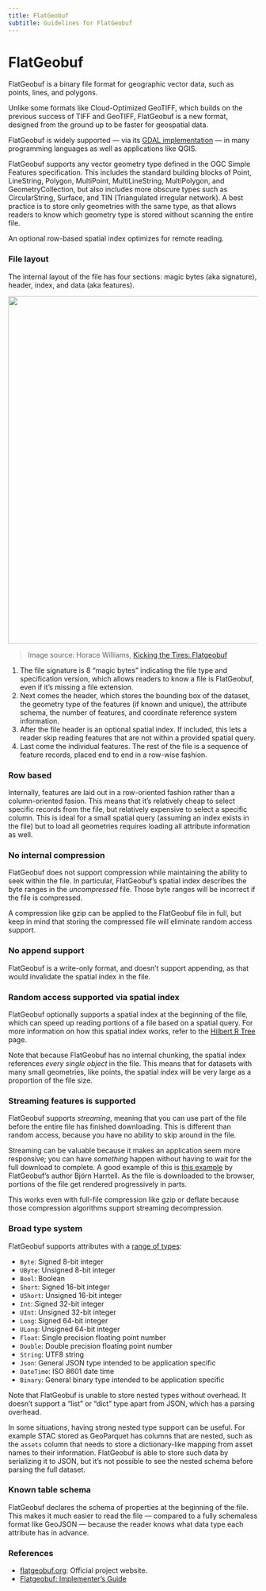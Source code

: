 ```yaml
---
title: FlatGeobuf
subtitle: Guidelines for FlatGeobuf
---
```


# FlatGeobuf

FlatGeobuf is a binary file format for geographic vector data, such as points, lines, and polygons.

Unlike some formats like Cloud-Optimized GeoTIFF, which builds on the previous success of TIFF and GeoTIFF, FlatGeobuf is a new format, designed from the ground up to be faster for geospatial data.

FlatGeobuf is widely supported — via its [GDAL implementation](https://gdal.org/drivers/vector/flatgeobuf.html) — in many programming languages as well as applications like QGIS.

FlatGeobuf supports any vector geometry type defined in the OGC Simple Features specification. This includes the standard building blocks of Point, LineString, Polygon, MultiPoint, MultiLineString, MultiPolygon, and GeometryCollection, but also includes more obscure types such as CircularString, Surface, and TIN (Triangulated irregular network). A best practice is to store only geometries with the same type, as that allows readers to know which geometry type is stored without scanning the entire file.

An optional row-based spatial index optimizes for remote reading.

### File layout

The internal layout of the file has four sections: magic bytes (aka signature), header, index, and data (aka features).

<img src = "../images/flatgeobuf_file_layout.png" width = "700" >

> Image source: Horace Williams, [Kicking the Tires: Flatgeobuf](https://worace.works/2022/02/23/kicking-the-tires-flatgeobuf/)

1. The file signature is 8 "magic bytes" indicating the file type and specification version, which allows readers to know a file is FlatGeobuf, even if it's missing a file extension.
2. Next comes the header, which stores the bounding box of the dataset, the geometry type of the features (if known and unique), the attribute schema, the number of features, and coordinate reference system information.
3. After the file header is an optional spatial index. If included, this lets a reader skip reading features that are not within a provided spatial query.
4. Last come the individual features. The rest of the file is a sequence of feature records, placed end to end in a row-wise fashion.

### Row based

Internally, features are laid out in a row-oriented fashion rather than a column-oriented fasion. This means that it's relatively cheap to select specific records from the file, but relatively expensive to select a specific column. This is ideal for a small spatial query (assuming an index exists in the file) but to load all geometries requires loading all attribute information as well.

### No internal compression

FlatGeobuf does not support compression while maintaining the ability to seek within the file. In particular, FlatGeobuf's spatial index describes the byte ranges in the _uncompressed_ file. Those byte ranges will be incorrect if the file is compressed.

A compression like gzip can be applied to the FlatGeobuf file in full, but keep in mind that storing the compressed file will eliminate random access support.

### No append support

FlatGeobuf is a write-only format, and doesn't support appending, as that would invalidate the spatial index in the file.

### Random access supported via spatial index

FlatGeobuf optionally supports a spatial index at the beginning of the file, which can speed up reading portions of a file based on a spatial query. For more information on how this spatial index works, refer to the [Hilbert R Tree](./hilbert-r-tree.qmd) page.

::: {.callout-note}

Note that because FlatGeobuf has no internal chunking, the spatial index references _every single object_ in the file. This means that for datasets with many small geometries, like points, the spatial index will be very large as a proportion of the file size.

:::

<!--
TODO: Not sure whether this section makes sense to include

### No internal chunking

FlatGeobuf has no internal chunking. Rather, the binary features are stored sequentially with no other grouping.

One implication of this is that you have

And because FlatGeobuf is a row-based format, if some properties are really large, like if a column is a string description with many characters, you'll have a tradeoff between fetching lots of extra data to combine multiple requests into one or making many requests for small features that are scattered throughout the file. -->

### Streaming features is supported

FlatGeobuf supports _streaming_, meaning that you can use part of the file before the entire file has finished downloading. This is different than random access, because you have no ability to skip around in the file.

Streaming can be valuable because it makes an application seem more responsive; you can have _something_ happen without having to wait for the full download to complete. A good example of this is [this example](https://observablehq.com/@bjornharrtell/streaming-flatgeobuf) by FlatGeobuf's author Björn Harrtell. As the file is downloaded to the browser, portions of the file get rendered progressively in parts.

This works even with full-file compression like gzip or deflate because those compression algorithms support streaming decompression.

### Broad type system

FlatGeobuf supports attributes with a [range of types](https://github.com/flatgeobuf/flatgeobuf/blob/b013ac326568914aee43bcf3aa3c77574d629aa5/src/fbs/header.fbs#L26-L42):

- `Byte`: Signed 8-bit integer
- `UByte`: Unsigned 8-bit integer
- `Bool`: Boolean
- `Short`: Signed 16-bit integer
- `UShort`: Unsigned 16-bit integer
- `Int`: Signed 32-bit integer
- `UInt`: Unsigned 32-bit integer
- `Long`: Signed 64-bit integer
- `ULong`: Unsigned 64-bit integer
- `Float`: Single precision floating point number
- `Double`: Double precision floating point number
- `String`: UTF8 string
- `Json`: General JSON type intended to be application specific
- `DateTime`: ISO 8601 date time
- `Binary`: General binary type intended to be application specific

::: {.callout-note}

Note that FlatGeobuf is unable to store nested types without overhead. It doesn't support a "list" or "dict" type apart from JSON, which has a parsing overhead.

In some situations, having strong nested type support can be useful. For example STAC stored as GeoParquet has columns that are nested, such as the `assets` column that needs to store a dictionary-like mapping from asset names to their information. FlatGeobuf is able to store such data by serializing it to JSON, but it's not possible to see the nested schema before parsing the full dataset.

:::

### Known table schema

FlatGeobuf declares the schema of properties at the beginning of the file. This makes it much easier to read the file — compared to a fully schemaless format like GeoJSON — because the reader knows what data type each attribute has in advance.

### References

- [flatgeobuf.org](https://flatgeobuf.org/): Official project website.
- [Flatgeobuf: Implementer's Guide](https://worace.works/2022/03/12/flatgeobuf-implementers-guide/)
